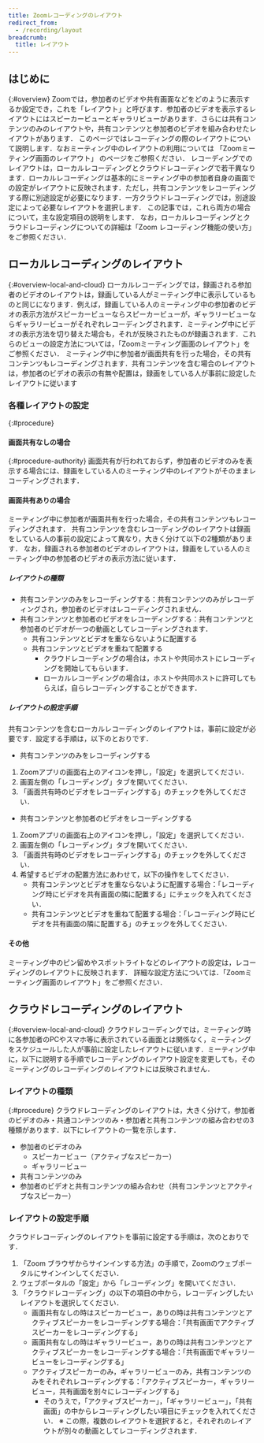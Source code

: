 ```yaml
---
title: Zoomレコーディングのレイアウト
redirect_from:
  - /recording/layout
breadcrumb:
  title: レイアウト
---
```



<InPreparation />


## はじめに
{:#overview}
Zoomでは，参加者のビデオや共有画面などをどのように表示するか設定でき，これを「レイアウト」と呼びます．参加者のビデオを表示するレイアウトにはスピーカービューとギャラリビューがあります．さらには共有コンテンツのみのレイアウトや，共有コンテンツと参加者のビデオを組み合わせたレイアウトがあります．
このページではレコーディングの際のレイアウトについて説明します．なおミーティング中のレイアウトの利用については 「Zoomミーティング画面のレイアウト」 のページをご参照ください．
レコーディングでのレイアウトは，ローカルレコーディングとクラウドレコーディングで若干異なります．ローカルレコーディングは基本的にミーティング中の参加者自身の画面での設定がレイアウトに反映されます．ただし，共有コンテンツをレコーディングする際に別途設定が必要になります．一方クラウドレコーディングでは，別途設定によって必要なレイアウトを選択します．
この記事では，これら両方の場合について，主な設定項目の説明をします．
なお，ローカルレコーディングとクラウドレコーディングについての詳細は「Zoom レコーディング機能の使い方」をご参照ください．

## ローカルレコーディングのレイアウト
{:#overview-local-and-cloud}
ローカルレコーディングでは，録画される参加者のビデオのレイアウトは，録画している人がミーティング中に表示しているものと同じになります．例えば，録画している人のミーティング中の参加者のビデオの表示方法がスピーカービューならスピーカービューが，ギャラリービューならギャラリービューがそれぞれレコーディングされます．ミーティング中にビデオの表示方法を切り替えた場合も，それが反映されたものが録画されます．これらのビューの設定方法については，「Zoomミーティング画面のレイアウト」をご参照ください．
ミーティング中に参加者が画面共有を行った場合，その共有コンテンツもレコーディングされます．共有コンテンツを含む場合のレイアウトは，参加者のビデオの表示の有無や配置は，録画をしている人が事前に設定したレイアウトに従います

### 各種レイアウトの設定
{:#procedure}
#### 画面共有なしの場合
{:#procedure-authority}
画面共有が行われておらず，参加者のビデオのみを表示する場合には、録画をしている人のミーティング中のレイアウトがそのままレコーディングされます．

#### 画面共有ありの場合
ミーティング中に参加者が画面共有を行った場合，その共有コンテンツもレコーディングされます．
共有コンテンツを含むレコーディングのレイアウトは録画をしている人の事前の設定によって異なり，大きく分けて以下の2種類があります．
なお，録画される参加者のビデオのレイアウトは，録画をしている人のミーティング中の参加者のビデオの表示方法に従います．
##### レイアウトの種類
* 共有コンテンツのみをレコーディングする：共有コンテンツのみがレコーディングされ，参加者のビデオはレコーディングされません．
* 共有コンテンツと参加者のビデオをレコーディングする：共有コンテンツと参加者のビデオが一つの動画としてレコーディングされます．
  * 共有コンテンツとビデオを重ならないように配置する
  * 共有コンテンツとビデオを重ねて配置する
    * クラウドレコーディングの場合は，ホストや共同ホストにレコーディングを開始してもらいます．
    * ローカルレコーディングの場合は，ホストや共同ホストに許可してもらえば，自らレコーディングすることができます．

##### レイアウトの設定手順
共有コンテンツを含むローカルレコーディングのレイアウトは，事前に設定が必要です．設定する手順は，以下のとおりです．

* 共有コンテンツのみをレコーディングする
1. Zoomアプリの画面右上のアイコンを押し，「設定」を選択してください．
2. 画面左側の「レコーディング」タブを開いてください．
3. 「画面共有時のビデオをレコーディングする」のチェックを外してください．

* 共有コンテンツと参加者のビデオをレコーディングする
1. Zoomアプリの画面右上のアイコンを押し，「設定」を選択してください．
2. 画面左側の「レコーディング」タブを開いてください．
3. 「画面共有時のビデオをレコーディングする」のチェックを外してください．
4. 希望するビデオの配置方法にあわせて，以下の操作をしてください．
   * 共有コンテンツとビデオを重ならないように配置する場合：「レコーディング時にビデオを共有画面の隣に配置する」にチェックを入れてください．
   * 共有コンテンツとビデオを重ねて配置する場合：「レコーディング時にビデオを共有画面の隣に配置する」のチェックを外してください．

#### その他
ミーティング中のピン留めやスポットライトなどのレイアウトの設定は，レコーディングのレイアウトに反映されます．
詳細な設定方法については．「Zoomミーティング画面のレイアウト」をご参照ください．

## クラウドレコーディングのレイアウト
{:#overview-local-and-cloud}
クラウドレコーディングでは，ミーティング時に各参加者のPCやスマホ等に表示されている画面とは関係なく，ミーティングをスケジュールした人が事前に設定したレイアウトに従います．ミーティング中に，以下に説明する手順でレコーディングのレイアウト設定を変更しても，そのミーティングのレコーディングのレイアウトには反映されません．

### レイアウトの種類
{:#procedure}
クラウドレコーディングのレイアウトは，大きく分けて，参加者のビデオのみ・共通コンテンツのみ・参加者と共有コンテンツの組み合わせの3種類があります．以下にレイアウトの一覧を示します．
* 参加者のビデオのみ
  * スピーカービュー（アクティブなスピーカー）
  * ギャラリービュー
* 共有コンテンツのみ
* 参加者のビデオと共有コンテンツの組み合わせ（共有コンテンツとアクティブなスピーカー）

### レイアウトの設定手順
クラウドレコーディングのレイアウトを事前に設定する手順は，次のとおりです．
1. 「Zoom ブラウザからサインインする方法」の手順で，Zoomのウェブポータルにサインインしてください．
2. ウェブポータルの「設定」から「レコーディング」を開いてください．
3. 「クラウドレコーディング」の以下の項目の中から，レコーディングしたいレイアウトを選択してください．
   * 画面共有なしの時はスピーカービュー，ありの時は共有コンテンツとアクティブスピーカーをレコーディングする場合：「共有画面でアクティブスピーカーをレコーディングする」
   * 画面共有なしの時はギャラリービュー，ありの時は共有コンテンツとアクティブスピーカーをレコーディングする場合：「共有画面でギャラリービューをレコーディングする」
   * アクティブスピーカーのみ，ギャラリービューのみ，共有コンテンツのみをそれぞれレコーディングする：「アクティブスピーカー，ギャラリービュー，共有画面を別々にレコーディングする」
     * そのうえで，「アクティブスピーカー」，「ギャラリービュー」，「共有画面」の中からレコーディングしたい項目にチェックを入れてください．
※ この際，複数のレイアウトを選択すると，それぞれのレイアウトが別々の動画としてレコーディングされます．

